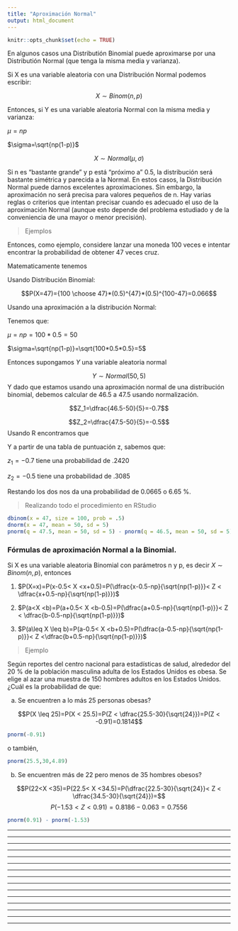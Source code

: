 ```yaml
---
title: "Aproximación Normal"
output: html_document
---
```


```r
knitr::opts_chunk$set(echo = TRUE)
```

En algunos casos una Distributión Binomial puede aproximarse por una Distributión Normal (que tenga la misma media y varianza).

Si X es una variable aleatoria con una Distribución Normal podemos escribir:


$$X \sim Binom(n,p)$$

Entonces, si Y es una variable aleatoria Normal con la misma media y varianza:

$\mu=np$

$\sigma=\sqrt{np(1-p)}$

$$X \sim Normal(\mu,\sigma)$$

Si n es "bastante grande" y p está "próximo a" 0.5, la distribución será bastante simétrica y parecida a la Normal. En estos casos, la Distribución Normal puede darnos excelentes aproximaciones. Sin embargo, la aproximación no será precisa para valores pequeños de n. Hay varias reglas o criterios que intentan precisar cuando es adecuado el uso de la aproximación Normal (aunque esto depende del problema estudiado y de la conveniencia de una mayor o menor precisión). 


> Ejemplos


Entonces, como ejemplo, considere lanzar una moneda 100 veces e intentar encontrar la probabilidad de obtener 47 veces cruz.

Matematicamente tenemos 

Usando Distribución Binomial:


$$P(X=47)={100 \choose 47}*(0.5)^{47}*(0.5)^{100-47}=0.066$$

Usando una aproximación a la  distribución Normal:


Tenemos que:


$\mu=np=100*0.5=50$


$\sigma=\sqrt{np(1-p)}=\sqrt{100*0.5*0.5}=5$

Entonces supongamos $Y$ una variable aleatoria normal 

$$Y \sim Normal(50,5)$$
Y dado que estamos usando una aproximación normal de una distribución binomial, debemos calcular de 46.5 a 47.5 usando normalización.

$$Z_1=\dfrac{46.5-50}{5}=-0.7$$

$$Z_2=\dfrac{47.5-50}{5}=-0.5$$
Usando R encontramos que 


Y a partir de una tabla de puntuación z, sabemos que:


$z_1 = -0.7$ tiene una probabilidad de .2420


$z_2 = -0.5$ tiene una probabilidad de .3085

Restando los dos nos da una probabilidad de 0.0665 o 6.65 %.

> Realizando todo el procedimiento en RStudio

```r
dbinom(x = 47, size = 100, prob = .5)
dnorm(x = 47, mean = 50, sd = 5)
pnorm(q = 47.5, mean = 50, sd = 5) - pnorm(q = 46.5, mean = 50, sd = 5)
```

### Fórmulas de aproximación Normal a la Binomial.

Si X es una variable aleatoria Binomial con parámetros n y p, es decir $X \sim Binom(n,p)$, entonces

1.  $P(X=x)=P(x-0.5< X <x+0.5)=P(\dfrac{x-0.5-np}{\sqrt{np(1-p)}}< Z < \dfrac{x+0.5-np}{\sqrt{np(1-p)}})$


2.  $P(a<X <b)=P(a+0.5< X <b-0.5)=P(\dfrac{a+0.5-np}{\sqrt{np(1-p)}}< Z < \dfrac{b-0.5-np}{\sqrt{np(1-p)}})$


3.  $P(a\leq X \leq b)=P(a-0.5< X <b+0.5)=P(\dfrac{a-0.5-np}{\sqrt{np(1-p)}}< Z <\dfrac{b+0.5-np}{\sqrt{np(1-p)}})$


> Ejemplo


Según reportes del centro nacional para estadísticas de salud, alrededor del 20 % de la población masculina adulta de los Estados Unidos es obesa. Se elige al azar una muestra de 150 hombres adultos en los Estados Unidos. ¿Cuál es la probabilidad de que: 

a) Se encuentren a lo más 25 personas obesas? 

$$P(X \leq 25)=P(X < 25.5)=P(Z < \dfrac{25.5-30}{\sqrt{24}})=P(Z < -0.91)=0.1814$$

```r
pnorm(-0.91)
```

o también,


```r
pnorm(25.5,30,4.89)
```


b) Se encuentren más de 22 pero menos de 35 hombres obesos?

$$P(22<X <35)=P(22.5< X <34.5)=P(\dfrac{22.5-30}{\sqrt{24}}< Z < \dfrac{34.5-30}{\sqrt{24}})=$$
$$P(-1.53< Z <0.91)=0.8186-0.063=0.7556$$

```r
pnorm(0.91) - pnorm(-1.53)
```



---------------------------------------------------------------------------------------------------------------

---------------------------------------------------------------------------------------------------------------

---------------------------------------------------------------------------------------------------------------

---------------------------------------------------------------------------------------------------------------

---------------------------------------------------------------------------------------------------------------

---------------------------------------------------------------------------------------------------------------

---------------------------------------------------------------------------------------------------------------

---------------------------------------------------------------------------------------------------------------

---------------------------------------------------------------------------------------------------------------

---------------------------------------------------------------------------------------------------------------

---------------------------------------------------------------------------------------------------------------

---------------------------------------------------------------------------------------------------------------

---------------------------------------------------------------------------------------------------------------

---------------------------------------------------------------------------------------------------------------

---------------------------------------------------------------------------------------------------------------



